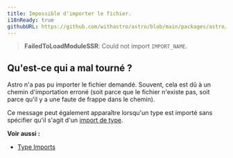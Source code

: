 ```yaml
---
title: Impossible d'importer le fichier.
i18nReady: true
githubURL: https://github.com/withastro/astro/blob/main/packages/astro/src/core/errors/errors-data.ts
---
```


> **FailedToLoadModuleSSR**: Could not import `IMPORT_NAME`.

## Qu'est-ce qui a mal tourné ?
Astro n'a pas pu importer le fichier demandé. Souvent, cela est dû à un chemin d'importation erroné (soit parce que le fichier n'existe pas, soit parce qu'il y a une faute de frappe dans le chemin).

Ce message peut également apparaître lorsqu'un type est importé sans spécifier qu'il s'agit d'un [import de type](/fr/guides/typescript/#importations-de-types).

**Voir aussi :**
-  [Type Imports](/fr/guides/typescript/#importations-de-types)
